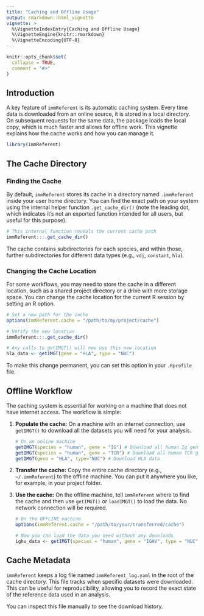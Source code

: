 ```yaml
---
title: "Caching and Offline Usage"
output: rmarkdown::html_vignette
vignette: >
  %\VignetteIndexEntry{Caching and Offline Usage}
  %\VignetteEngine{knitr::rmarkdown}
  %\VignetteEncoding{UTF-8}
---
```


```r
knitr::opts_chunk$set(
  collapse = TRUE,
  comment = "#>"
)
```

## Introduction

A key feature of `immReferent` is its automatic caching system. Every time data is downloaded from an online source, it is stored in a local directory. On subsequent requests for the same data, the package loads the local copy, which is much faster and allows for offline work. This vignette explains how the cache works and how you can manage it.

```r
library(immReferent)
```

## The Cache Directory

### Finding the Cache

By default, `immReferent` stores its cache in a directory named `.immReferent` inside your user home directory. You can find the exact path on your system using the internal helper function `.get_cache_dir()` (note the leading dot, which indicates it's not an exported function intended for all users, but useful for this purpose).

```r
# This internal function reveals the current cache path
immReferent:::.get_cache_dir()
```

The cache contains subdirectories for each species, and within those, further subdirectories for different data types (e.g., `vdj`, `constant`, `hla`).

### Changing the Cache Location

For some workflows, you may need to store the cache in a different location, such as a shared project directory or a drive with more storage space. You can change the cache location for the current R session by setting an R option.

```r
# Set a new path for the cache
options(immReferent.cache = "/path/to/my/project/cache")

# Verify the new location
immReferent:::.get_cache_dir()

# Any calls to getIMGT() will now use this new location
hla_data <- getIMGT(gene = "HLA", type = "NUC")
```

To make this change permanent, you can set this option in your `.Rprofile` file.

## Offline Workflow

The caching system is essential for working on a machine that does not have internet access. The workflow is simple:

1.  **Populate the cache:** On a machine with an internet connection, use `getIMGT()` to download all the datasets you will need for your analysis.

    ```r
    # On an online machine
    getIMGT(species = "human", gene = "IG") # Download all human Ig genes
    getIMGT(species = "human", gene = "TCR") # Download all human TCR genes
    getIMGT(gene = "HLA", type="NUC") # Download HLA data
    ```

2.  **Transfer the cache:** Copy the entire cache directory (e.g., `~/.immReferent`) to the offline machine. You can put it anywhere you like, for example, in your project folder.

3.  **Use the cache:** On the offline machine, tell `immReferent` where to find the cache and then use `getIMGT()` or `loadIMGT()` to load the data. No network connection will be required.

    ```r
    # On the OFFLINE machine
    options(immReferent.cache = "/path/to/your/transferred/cache")

    # Now you can load the data you need without any downloads
    ighv_data <- getIMGT(species = "human", gene = "IGHV", type = "NUC")
    ```

## Cache Metadata

`immReferent` keeps a log file named `immReferent_log.yaml` in the root of the cache directory. This file tracks when specific datasets were downloaded. This can be useful for reproducibility, allowing you to record the exact state of the reference data used in an analysis.

You can inspect this file manually to see the download history.
